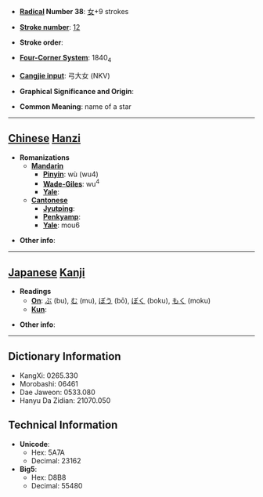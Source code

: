 * '''[[Wiktionary:Chinese radical index| Radical]] Number 38''': [[Wiktionary:Chinese radical index 女|女]]+9 strokes

* '''[[Wiktionary:Chinese total strokes index|Stroke number]]''': [[Wiktionary:Chinese total strokes index 12|12]]

* '''Stroke order''': 

* '''[[Wiktionary:Chinese four corner index|Four-Corner System]]''': 1840<sub>4</sub>

* '''[[Wiktionary:Chinese Cangjie index|Cangjie input]]''': 弓大女 (NKV)

* '''Graphical Significance and Origin''': 

* '''Common Meaning''': name of a star

----

== [[Chinese]] [[Hanzi]] ==

* '''Romanizations'''
** '''[[Mandarin]]'''
*** '''[[Pinyin]]''': wù (wu4)
*** '''[[Wade-Giles]]''': wu<sup>4</sup>
*** '''[[Yale]]''': 
** '''[[Cantonese]]'''
*** '''[[Jyutping]]''':
*** '''[[Penkyamp]]''': 
*** '''[[Yale]]''': mou6

* '''Other info''': 

----

== [[Japanese]] [[Kanji]] ==

* '''Readings'''
** '''[[On]]''': [[ぶ]] (bu), [[む]] (mu), [[ぼう]] (bō), [[ぼく]] (boku), [[もく]] (moku)
** '''[[Kun]]''': 

* '''Other info''':  

----

== Dictionary Information ==

* KangXi: 0265.330
* Morobashi: 06461
* Dae Jaweon: 0533.080
* Hanyu Da Zidian: 21070.050

== Technical Information ==

* '''Unicode''':
** Hex: 5A7A
** Decimal: 23162
* '''Big5''':
** Hex: D8B8
** Decimal: 55480